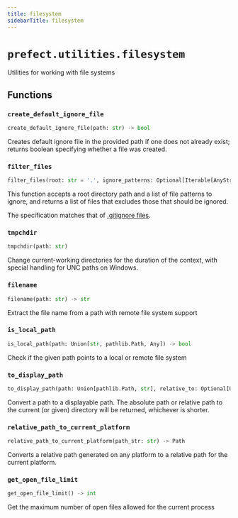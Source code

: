 ```yaml
---
title: filesystem
sidebarTitle: filesystem
---
```


# `prefect.utilities.filesystem`



Utilities for working with file systems


## Functions

### `create_default_ignore_file` <sup><a href="https://github.com/PrefectHQ/prefect/blob/main/src/prefect/utilities/filesystem.py#L22" target="_blank"><Icon icon="github" size="14" /></a></sup>

```python
create_default_ignore_file(path: str) -> bool
```


Creates default ignore file in the provided path if one does not already exist; returns boolean specifying
whether a file was created.


### `filter_files` <sup><a href="https://github.com/PrefectHQ/prefect/blob/main/src/prefect/utilities/filesystem.py#L37" target="_blank"><Icon icon="github" size="14" /></a></sup>

```python
filter_files(root: str = '.', ignore_patterns: Optional[Iterable[AnyStr]] = None, include_dirs: bool = True) -> set[str]
```


This function accepts a root directory path and a list of file patterns to ignore, and returns
a list of files that excludes those that should be ignored.

The specification matches that of [.gitignore files](https://git-scm.com/docs/gitignore).


### `tmpchdir` <sup><a href="https://github.com/PrefectHQ/prefect/blob/main/src/prefect/utilities/filesystem.py#L82" target="_blank"><Icon icon="github" size="14" /></a></sup>

```python
tmpchdir(path: str)
```


Change current-working directories for the duration of the context,
with special handling for UNC paths on Windows.


### `filename` <sup><a href="https://github.com/PrefectHQ/prefect/blob/main/src/prefect/utilities/filesystem.py#L107" target="_blank"><Icon icon="github" size="14" /></a></sup>

```python
filename(path: str) -> str
```


Extract the file name from a path with remote file system support


### `is_local_path` <sup><a href="https://github.com/PrefectHQ/prefect/blob/main/src/prefect/utilities/filesystem.py#L117" target="_blank"><Icon icon="github" size="14" /></a></sup>

```python
is_local_path(path: Union[str, pathlib.Path, Any]) -> bool
```


Check if the given path points to a local or remote file system


### `to_display_path` <sup><a href="https://github.com/PrefectHQ/prefect/blob/main/src/prefect/utilities/filesystem.py#L133" target="_blank"><Icon icon="github" size="14" /></a></sup>

```python
to_display_path(path: Union[pathlib.Path, str], relative_to: Optional[Union[pathlib.Path, str]] = None) -> str
```


Convert a path to a displayable path. The absolute path or relative path to the
current (or given) directory will be returned, whichever is shorter.


### `relative_path_to_current_platform` <sup><a href="https://github.com/PrefectHQ/prefect/blob/main/src/prefect/utilities/filesystem.py#L150" target="_blank"><Icon icon="github" size="14" /></a></sup>

```python
relative_path_to_current_platform(path_str: str) -> Path
```


Converts a relative path generated on any platform to a relative path for the
current platform.


### `get_open_file_limit` <sup><a href="https://github.com/PrefectHQ/prefect/blob/main/src/prefect/utilities/filesystem.py#L159" target="_blank"><Icon icon="github" size="14" /></a></sup>

```python
get_open_file_limit() -> int
```


Get the maximum number of open files allowed for the current process

